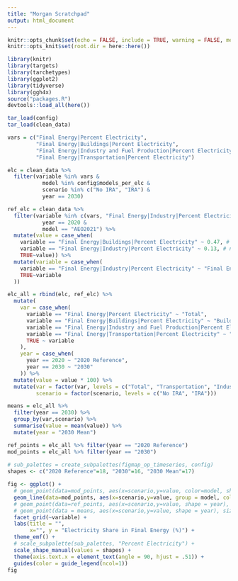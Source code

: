 ```yaml
---
title: "Morgan Scratchpad"
output: html_document
---
```

```r
knitr::opts_chunk$set(echo = FALSE, include = TRUE, warning = FALSE, message = FALSE, tidy = TRUE, cache = FALSE)
knitr::opts_knit$set(root.dir = here::here())
```

```r
library(knitr)
library(targets)
library(tarchetypes)
library(ggplot2)
library(tidyverse)
library(ggh4x)
source("packages.R")
devtools::load_all(here())

tar_load(config)
tar_load(clean_data)
```

```r
vars = c("Final Energy|Percent Electricity", 
         "Final Energy|Buildings|Percent Electricity",
         "Final Energy|Industry and Fuel Production|Percent Electricity",
         "Final Energy|Transportation|Percent Electricity")

elc = clean_data %>% 
  filter(variable %in% vars & 
           model %in% config$models_per_elc &
           scenario %in% c("No IRA", "IRA") &
           year == 2030)

ref_elc = clean_data %>%
  filter(variable %in% c(vars, "Final Energy|Industry|Percent Electricity") & 
           year == 2020 & 
           model == "AEO2021") %>%
  mutate(value = case_when(
    variable == "Final Energy|Buildings|Percent Electricity" ~ 0.47, # number from Chioke, our number is wrong
    variable == "Final Energy|Industry|Percent Electricity" ~ 0.13, # number calculated from AEO 2021, ~3 quads elc ~25 quads total
    TRUE~value)) %>%
  mutate(variable = case_when(
    variable == "Final Energy|Industry|Percent Electricity" ~ "Final Energy|Industry and Fuel Production|Percent Electricity",
    TRUE~variable
  ))

elc_all = rbind(elc, ref_elc) %>%
  mutate(
    var = case_when(
      variable == "Final Energy|Percent Electricity" ~ "Total",
      variable == "Final Energy|Buildings|Percent Electricity" ~ "Buildings",
      variable == "Final Energy|Industry and Fuel Production|Percent Electricity" ~ "Industry",
      variable == "Final Energy|Transportation|Percent Electricity" ~ "Transportation",
      TRUE ~ variable
    ),
    year = case_when(
      year == 2020 ~ "2020 Reference",
      year == 2030 ~ "2030"
    )) %>%
  mutate(value = value * 100) %>%
  mutate(var = factor(var, levels = c("Total", "Transportation", "Industry", "Buildings")),
         scenario = factor(scenario, levels = c("No IRA", "IRA")))

means = elc_all %>%
  filter(year == 2030) %>%
  group_by(var,scenario) %>%
  summarise(value = mean(value)) %>%
  mutate(year = "2030 Mean")

ref_points = elc_all %>% filter(year == "2020 Reference")
mod_points = elc_all %>% filter(year == "2030")
  
# sub_palettes = create_subpalettes(figmap_op_timeseries, config)
shapes <- c("2020 Reference"=18, "2030"=16, "2030 Mean"=17)

fig <- ggplot() +
  # geom_point(data=mod_points, aes(x=scenario,y=value, color=model, shape = year)) +
  geom_line(data=mod_points, aes(x=scenario,y=value, group = model, color=model), linewidth = 1, alpha = .85) +
  # geom_point(data=ref_points, aes(x=scenario,y=value, shape = year), size = 4, color = "black") +
  # geom_point(data = means, aes(x=scenario,y=value, shape = year), size = 3, color = "black") +
  facet_grid(~variable) +
  labs(title = "",
       x="", y = "Electricity Share in Final Energy (%)") +
  theme_emf() +
  # scale_subpalette(sub_palettes, "Percent Electricity") +
  scale_shape_manual(values = shapes) +
  theme(axis.text.x = element_text(angle = 90, hjust = .51)) +
  guides(color = guide_legend(ncol=1))
fig
```
